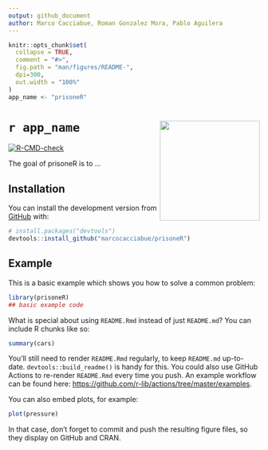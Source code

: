 ```yaml
---
output: github_document
author: Marco Cacciabue, Roman Gonzalez Mora, Pablo Aguilera
---
```


<!-- README.md is generated from README.Rmd. Please edit that file -->

```r
knitr::opts_chunk$set(
  collapse = TRUE,
  comment = "#>",
  fig.path = "man/figures/README-",
  dpi=300,
  out.width = "100%"
)
app_name <- "prisoneR"
```

# **`r app_name `** <img src='man/figures/hex.png' align="right" height="200" />

<!-- badges: start -->
[![R-CMD-check](https://github.com/marcocacciabue/prisoneR/workflows/R-CMD-check/badge.svg)](https://github.com/marcocacciabue/prisoneR/actions)
<!-- badges: end -->

The goal of prisoneR is to ...

## Installation

You can install the development version from [GitHub](https://github.com/) with:

``` r
# install.packages("devtools")
devtools::install_github("marcocacciabue/prisoneR")
```
## Example

This is a basic example which shows you how to solve a common problem:

```r
library(prisoneR)
## basic example code
```

What is special about using `README.Rmd` instead of just `README.md`? You can include R chunks like so:

```r
summary(cars)
```

You'll still need to render `README.Rmd` regularly, to keep `README.md` up-to-date. `devtools::build_readme()` is handy for this. You could also use GitHub Actions to re-render `README.Rmd` every time you push. An example workflow can be found here: <https://github.com/r-lib/actions/tree/master/examples>.

You can also embed plots, for example:

```r
plot(pressure)
```

In that case, don't forget to commit and push the resulting figure files, so they display on GitHub and CRAN.
